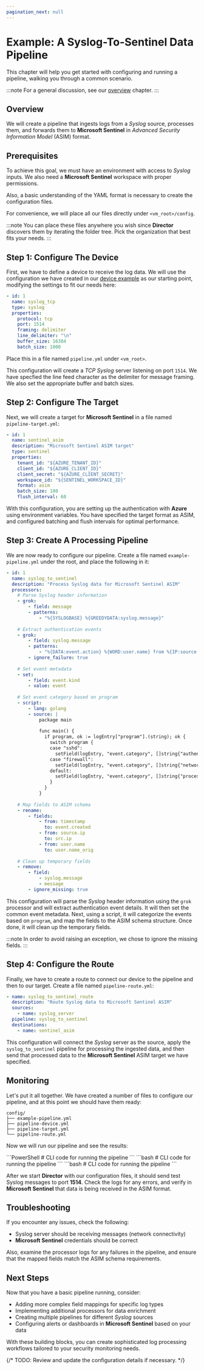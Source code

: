 ```yaml
---
pagination_next: null
---
```


# Example: A Syslog-To-Sentinel Data Pipeline

This chapter will help you get started with configuring and running a pipeline, walking you through a common scenario.

:::note
For a general discussion, see our [overview](/docs/configuration/pipelines/index.mdx) chapter.
:::

## Overview

We will create a pipeline that ingests logs from a _Syslog_ source, processes them, and forwards them to **Microsoft Sentinel** in _Advanced Security Information Model_ (ASIM) format.

## Prerequisites

To achieve this goal, we must have an environment with access to _Syslog_ inputs. We also need a **Microsoft Sentinel** workspace with proper permissions.

Also, a basic understanding of the YAML format is necessary to create the configuration files.

For convenience, we will place all our files directly under `<vm_root>/config`.

:::note
You can place these files anywhere you wish since **Director** discovers them by iterating the folder tree. Pick the organization that best fits your needs.
:::

## Step 1: Configure The Device

First, we have to define a device to receive the log data. We will use the configuration we have created in our [device example](/docs/getting-started/example-device.mdx) as our starting point, modifying the settings to fit our needs here:

```yml
- id: 1
  name: syslog_tcp
  type: syslog
  properties:
    protocol: tcp
    port: 1514
    framing: delimiter
    line_delimiter: "\n"
    buffer_size: 16384
    batch_size: 1000
```

Place this in a file named `pipeline.yml` under `<vm_root>`.

This configuration will create a _TCP Syslog_ server listening on port `1514`. We have specfied the line feed character as the delimiter for message framing. We also set the appropriate buffer and batch sizes.

## Step 2: Configure The Target

Next, we will create a target for **Microsoft Sentinel** in a file named `pipeline-target.yml`:

```yml
- id: 1
  name: sentinel_asim
  description: "Microsoft Sentinel ASIM target"
  type: sentinel
  properties:
    tenant_id: "${AZURE_TENANT_ID}"
    client_id: "${AZURE_CLIENT_ID}"
    client_secret: "${AZURE_CLIENT_SECRET}"
    workspace_id: "${SENTINEL_WORKSPACE_ID}"
    format: asim
    batch_size: 100
    flush_interval: 60
```

With this configuration, you are setting up the authentication with **Azure** using environment variables. You have specified the target format as ASIM, and configured batching and flush intervals for optimal performance.

## Step 3: Create A Processing Pipeline

We are now ready to configure our pipeline. Create a file named `example-pipeline.yml` under the root, and place the following in it:

```yml
- id: 1
  name: syslog_to_sentinel
  description: "Process Syslog data for Microsoft Sentinel ASIM"
  processors:
    # Parse Syslog header information
    - grok:
        - field: message
        - patterns:
            - "%{SYSLOGBASE} %{GREEDYDATA:syslog.message}"
    
    # Extract authentication events
    - grok:
        - field: syslog.message
        - patterns:
            - "%{DATA:event.action} %{WORD:user.name} from %{IP:source.ip}"
        - ignore_failure: true
    
    # Set event metadata
    - set:
        - field: event.kind
        - value: event
    
    # Set event category based on program
    - script:
        - lang: golang
        - source: |
            package main
            
            func main() {
              if program, ok := logEntry["program"].(string); ok {
                switch program {
                case "sshd":
                  setField(logEntry, "event.category", []string{"authentication"})
                case "firewall":
                  setField(logEntry, "event.category", []string{"network"})
                default:
                  setField(logEntry, "event.category", []string{"process"})
                }
              }
            }
    
    # Map fields to ASIM schema
    - rename:
        - fields:
            - from: timestamp
              to: event.created
            - from: source.ip
              to: src.ip
            - from: user.name
              to: user.name_orig
    
    # Clean up temporary fields
    - remove:
        - field:
            - syslog.message
            - message
        - ignore_missing: true
```

This configuration will parse the _Syslog_ header information using the `grok` processor and will extract authentication event details. It will then set the common event metadata. Next, using a script, it will categorize the events based on `program`, and map the fields to the ASIM schema structure. Once done, it will clean up the temporary fields.

:::note
In order to avoid raising an exception, we chose to ignore the missing fields.
:::

## Step 4: Configure the Route

Finally, we have to create a route to connect our device to the pipeline and then to our target. Create a file named `pipeline-route.yml`:

```yml
- name: syslog_to_sentinel_route
  description: "Route Syslog data to Microsoft Sentinel ASIM"
  sources:
    - name: syslog_server
  pipeline: syslog_to_sentinel
  destinations:
    - name: sentinel_asim
```

This configuration will connect the _Syslog_ server as the source, apply the `syslog_to_sentinel` pipeline for processing the ingested data, and then send that processed data to the **Microsoft Sentinel** ASIM target we have specified.

## Monitoring

Let's put it all together. We have created a number of files to configure our pipeline, and at this point we should have them ready:

```
config/
├── example-pipeline.yml
├── pipeline-device.yml
├── pipeline-target.yml
└── pipeline-route.yml
```

Now we will run our pipeline and see the results:

<Tabs groupId="os-options">
  <TabItem value="windows" label="Windows">
    ```PowerShell
    # CLI code for running the pipeline
    ```
  </TabItem>
  <TabItem value="linux" label="Linux">
    ```bash
    # CLI code for running the pipeline
    ```
  </TabItem>
  <TabItem value="macos" label="macOS">
    ```bash
    # CLI code for running the pipeline
    ```
  </TabItem>
</Tabs>

After we start **Director** with our configuration files, it should send test Syslog messages to port **1514**. Check the logs for any errors, and verify in **Microsoft Sentinel** that data is being received in the ASIM format.

## Troubleshooting

If you encounter any issues, check the following:

* Syslog server should be receiving messages (network connectivity)
* **Microsoft Sentinel** credentials should be correct

Also, examine the processor logs for any failures in the pipeline, and ensure that the mapped fields match the ASIM schema requirements.

## Next Steps

Now that you have a basic pipeline running, consider:

- Adding more complex field mappings for specific log types
- Implementing additional processors for data enrichment
- Creating multiple pipelines for different _Syslog_ sources
- Configuring alerts or dashboards in **Microsoft Sentinel** based on your data

With these building blocks, you can create sophisticated log processing workflows tailored to your security monitoring needs.

{/* TODO: Review and update the configuration details if necessary. */}
